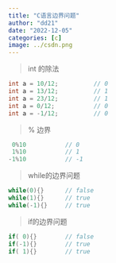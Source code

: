 ```yaml
---
title: "C语言边界问题"
author: "dd21"
date: "2022-12-05" 
categories: [c]
image: ../csdn.png
---
```



> int 的除法

```csharp
int a = 10/12; 			// 0
int a = 13/12; 			// 1
int a = 23/12; 			// 1
int a = 0/12;  			// 0
int a = -1/12; 			// 0	
```
> % 边界
```c
 0%10			// 0
 1%10			// 1
-1%10			// -1 
```
> while的边界问题

```csharp
while(0){}		// false
while(1){}		// true
while(-1){}		// true
```
>if的边界问题

```csharp
if( 0){} 		// false
if(-1){} 		// true
if( 1){} 		// true
```


